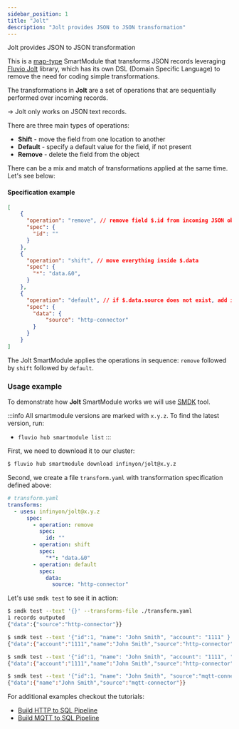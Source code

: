 ```yaml
---
sidebar_position: 1
title: "Jolt"
description: "Jolt provides JSON to JSON transformation"
---
```


Jolt provides JSON to JSON transformation

This is a [map-type] SmartModule that transforms JSON records leveraging [Fluvio Jolt] library, which has its own DSL (Domain Specific Language) to remove the need for coding simple transformations.

The transformations in **Jolt** are a set of operations that are sequentially performed over incoming records.

-> Jolt only works on JSON text records.

There are three main types of operations:
* **Shift** - move the field from one location to another
* **Default** - specify a default value for the field, if not present
* **Remove** - delete the field from the object

There can be a mix and match of transformations applied at the same time. Let's see below:

#### Specification example

```json
[
    {
      "operation": "remove", // remove field $.id from incoming JSON object
      "spec": {
        "id": ""
      }
    },
    {
      "operation": "shift", // move everything inside $.data
      "spec": {
        "*": "data.&0",
      }
    },
    {
      "operation": "default", // if $.data.source does not exist, add it with value "http-connector"
      "spec": {
        "data": {
            "source": "http-connector"
        }
      }
    }
]
```

The Jolt SmartModule applies the operations in sequence: `remove` followed by `shift` followed by `default`.

### Usage example
To demonstrate how **Jolt** SmartModule works we will use [SMDK] tool. 

:::info
All smartmodule versions are marked with `x.y.z`. To find the latest version, run:
*  `fluvio hub smartmodule list`
:::

First, we need to download it to our cluster:

```bash copy="fl"
$ fluvio hub smartmodule download infinyon/jolt@x.y.z
```

Second, we create a file `transform.yaml` with transformation specification defined above:

```yaml
# transform.yaml
transforms:
  - uses: infinyon/jolt@x.y.z
      spec:
        - operation: remove
          spec:
            id: ""
        - operation: shift
          spec:
            "*": "data.&0"
        - operation: default
          spec:
            data:
              source: "http-connector"
```

Let's use `smdk test` to see it in action:


```bash copy="fl"
$ smdk test --text '{}' --transforms-file ./transform.yaml
1 records outputed
{"data":{"source":"http-connector"}}
```

```bash copy="fl"
$ smdk test --text '{"id":1, "name": "John Smith", "account": "1111" }' --transforms-file ./transform.yaml
{"data":{"account":"1111","name":"John Smith","source":"http-connector"}}
```

```bash copy="fl"
$ smdk test --text '{"id":1, "name": "John Smith", "account": "1111", "type": "custom" }' --transforms-file ./transform.yaml
{"data":{"account":"1111","name":"John Smith","source":"http-connector","type":"custom"}}
```

```bash copy="fl"
$ smdk test --text '{"id":1, "name": "John Smith", "source":"mqtt-connector" }' --transforms-file ./transform.yaml
{"data":{"name":"John Smith","source":"mqtt-connector"}}
```


For additional examples checkout the tutorials:
* [Build HTTP to SQL Pipeline]
* [Build MQTT to SQL Pipeline]


[Fluvio Jolt]: https://github.com/infinyon/fluvio-jolt
[map-type]: /docs/latest/connectors/smartmodules/operators/map
[Build HTTP to SQL Pipeline]: /docs/latest/fluvio/tutorials/http-to-sql
[Build MQTT to SQL Pipeline]: /docs/latest/fluvio/tutorials/mqtt-to-sql
[SMDK]:  smartmodules/smdk.mdx